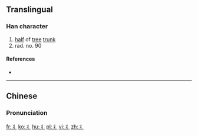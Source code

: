 {{also|爿}}<!-- may be replaced by zh-forms -->
==Translingual==
{{stroke order|type=animate}}

===Han character===
{{Han char|rn=90|rad=爿|as=00|sn=4|var=1|four=|canj=中戈一 (LIM), X中戈一 (XLIM)}}

# [[half]] of [[tree]] [[trunk]]
# rad. no. 90

====References====
* {{Han ref|kx=0079.021|hdz=10028.061|uh=4E2C|ud=20012}}

----

==Chinese==
{{zh-forms}}

===Pronunciation===
{{zh-pron
|m=qiáng
|c=
|mc=
|oc=
|ma=
|cat=n
}}

[[Category:CJKV radicals| ]]

[[fr:丬]]
[[ko:丬]]
[[hu:丬]]
[[pl:丬]]
[[vi:丬]]
[[zh:丬]]